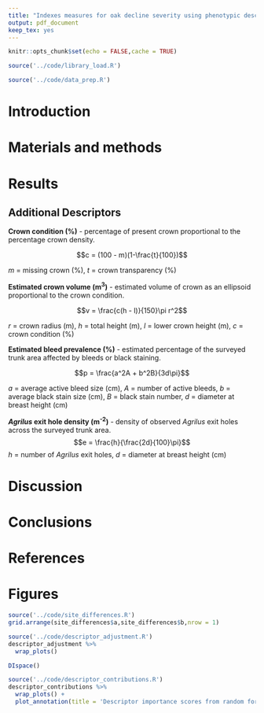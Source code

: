 ```yaml
---
title: "Indexes measures for oak decline severity using phenotypic descriptors"
output: pdf_document
keep_tex: yes
---
```


```r
knitr::opts_chunk$set(echo = FALSE,cache = TRUE)
```

```r
source('../code/library_load.R')
```

```r
source('../code/data_prep.R')
```

# Introduction

# Materials and methods

# Results

## Additional Descriptors

**Crown condition (%)** - percentage of present crown proportional to the percentage crown density.

$$c = (100 - m)(1-\frac{t}{100})$$

$m$ = missing crown (%), $t$ = crown transparency (%)

**Estimated crown volume (m<sup>3</sup>)** - estimated volume of crown as an ellipsoid proportional to the crown condition.

$$v = \frac{c(h - l)}{150}\pi r^2$$

$r$ = crown radius (m), $h$ = total height (m), $l$ = lower crown height (m), $c$ = crown condition (%)

**Estimated bleed prevalence (%)** - estimated percentage of the surveyed trunk area affected by bleeds or black staining.

$$p = \frac{a^2A + b^2B}{3d\pi}$$

$a$ = average active bleed size (cm), $A$ = number of active bleeds, $b$ = average black stain size (cm), $B$ = black stain number, $d$ = diameter at breast height (cm)

***Agrilus* exit hole density (m<sup>-2</sup>)** - density of observed *Agrilus* exit holes across the surveyed trunk area.
$$e = \frac{h}{\frac{2d}{100}\pi}$$
$h$ = number of *Agrilus* exit holes, $d$ = diameter at breast height (cm)

# Discussion

# Conclusions

# References

# Figures

```r
source('../code/site_differences.R')
grid.arrange(site_differences$a,site_differences$b,nrow = 1)
```

```r
source('../code/descriptor_adjustment.R')
descriptor_adjustment %>%
  wrap_plots()
```

```r
DIspace()
```

```r
source('../code/descriptor_contributions.R')
descriptor_contributions %>%
  wrap_plots() + 
  plot_annotation(title = 'Descriptor importance scores from random forest models for relative contributions to\ndecline index measures',caption = 'Gini importance scores averaged across 100 repetitions')
```